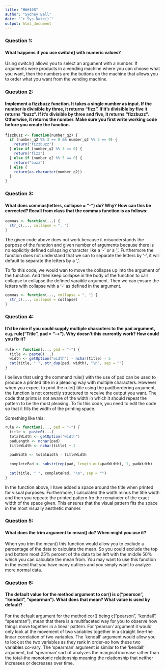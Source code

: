 ```yaml
---
title: "HW#10B"
author: "Sydney Ball"
date: "`r Sys.Date()`"
output: html_document
---
```


### Question 1:
#### What happens if you use switch() with numeric values?
Using switch() allows you to select an argument with a number. If arguments were products in a vending machine where you can choose what you want, then the numbers are the buttons on the machine that allows you to order what you want from the vending machine. 

### Question 2:
#### Implement a fizzbuzz function. It takes a single number as input. If the number is divisible by three, it returns “fizz”. If it’s divisible by five it returns “buzz”. If it’s divisible by three and five, it returns “fizzbuzz”. Otherwise, it returns the number. Make sure you first write working code before you create the function.
```r
fizzbuzz <- function(number_q2) {
  if (number_q2 %% 3 == 0 && number_q2 %% 5 == 0) {
    return("fizzbuzz")
  } else if (number_q2 %% 3 == 0) {
    return("fizz")
  } else if (number_q2 %% 5 == 0) {
    return("buzz")
  } else {
    return(as.character(number_q2))
  }
}
```

### Question 3:
#### What does commas(letters, collapse = "-") do? Why? How can this be corrected? Recall from class that the commas function is as follows:
```r
commas <- function(...) {
  str_c(..., collapse = ", ")
}
```
The given code above does not work because it misunderstands the purpose of the function and given number of arguments because there is no explicitly defined collapsing character like a '-' or a ','. Furthermore the function does not understand that we can to separate the letters by '-', it will default to separate the letters by a ','. 

To fix this code, we would wan to move the collapse up into the argument of the function. And then keep collapse in the body of the function to call collapse to collapse the defined varaible argument. Then we can ensure the letters with collapse with a '-' as defined in the argument. 
```r
commas <- function(..., collapse = ", ") {
  str_c(..., collapse = collapse)
}
```

### Question 4:
#### It’d be nice if you could supply multiple characters to the pad argument, e.g. rule("Title", pad = "-+"). Why doesn’t this currently work? How could you fix it?
```r
rule <- function(..., pad = "-") {
  title <- paste0(...)
  width <- getOption("width") - nchar(title) - 5
  cat(title, " ", str_dup(pad, width), "\n", sep = "")
}
```
I believe that using the command rule() with the use of pad can be used to produce a printed title in a pleasing way with multiple characters. However when you expect to print the rule() title using the pad/bordering argument, the function is not correctly structured to receive the output you want. The code that prints is not aware of the width in which it should repeat the pattern to be the most pleasing. To fix this code, you need to edit the code so that it fills the width of the printing space. 

Something like this:
```r
rule <- function(..., pad = "-") {
  title <- paste0(...)
  totalWidth <- getOption("width")
  padLength <- nchar(pad)
  titleWidth <- nchar(title) + 2
  
  padWidth <- totalWidth - titleWidth
  
  completePad <- substr(rep(pad, length.out=padWidth), 1, padWidth)
  
  cat(title, " ", completePad, "\n", sep = "")
}
```
In the function above, I have added a space around the title when printed for visual purposes. Furthermore, I calculated the width minus the title width and then you repeate the printed pattern fro the remainder of the exact width of the space given. This ensures that the visual pattern fits the space in the most visually aesthetic manner. 

### Question 5:
#### What does the trim argument to mean() do? When might you use it?
When you trim the mean() this function would allow you to exclude a percentage of the data to calculate the mean. So you could exclude the top and bottom most 25% percent of the data to be left with the middle 50% which you can calculate the mean from. You may want to use this function in the event that you have many outliers and you simply want to analyze more normal data. 

### Question 6:
#### The default value for the method argument to cor() is c("pearson", "kendall", "spearman"). What does that mean? What value is used by default?
For the default argument for the method cor() being c("pearson", "kendall", "spearman"), mean that there is a multifaceted way for you to observe how things move together in a linear pattern. For 'pearson' argument it would only look at the movement of two variables together in a straight line--the linear correlation of two variables. The 'kendall' argument would allow you to look at the two variables as they rank in order--so how these two variables co-vary. The 'spearman' argument is similar to the 'kendall' argument, but 'spearman' sort of analyzes the marginal increase rather than the total--the monotonic relationship meaning the relationship that neither increases or decreases over time. 









